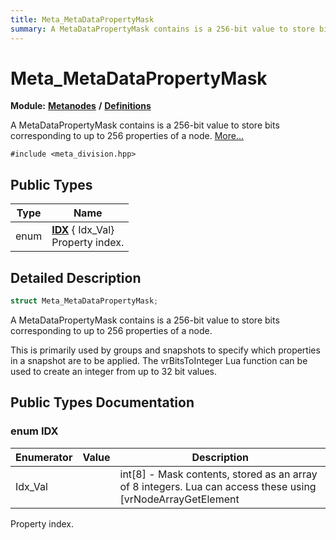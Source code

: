 ```yaml
---
title: Meta_MetaDataPropertyMask
summary: A MetaDataPropertyMask contains is a 256-bit value to store bits corresponding to up to 256 properties of a node. 
---
```


# Meta_MetaDataPropertyMask

**Module:** **[Metanodes](../../modules/metanodes/index.mdx)** **/** **[Definitions](../../modules/metanodes/definitions.mdx)**

A MetaDataPropertyMask contains is a 256-bit value to store bits corresponding to up to 256 properties of a node.  [More...](#detailed-description)

`#include <meta_division.hpp>`

## Public Types

| Type           | Name           |
| -------------- | -------------- |
| enum| **[IDX](#enum-idx)** { Idx_Val}<br />Property index.  |

## Detailed Description

```cpp
struct Meta_MetaDataPropertyMask;
```

A MetaDataPropertyMask contains is a 256-bit value to store bits corresponding to up to 256 properties of a node. 

This is primarily used by groups and snapshots to specify which properties in a snapshot are to be applied. The vrBitsToInteger Lua function can be used to create an integer from up to 32 bit values. 

## Public Types Documentation

### enum IDX

| Enumerator | Value | Description |
| ---------- | ----- | ----------- |
| Idx_Val | | int[8] - Mask contents, stored as an array of 8 integers. Lua can access these using [vrNodeArrayGetElement  |

Property index. 
